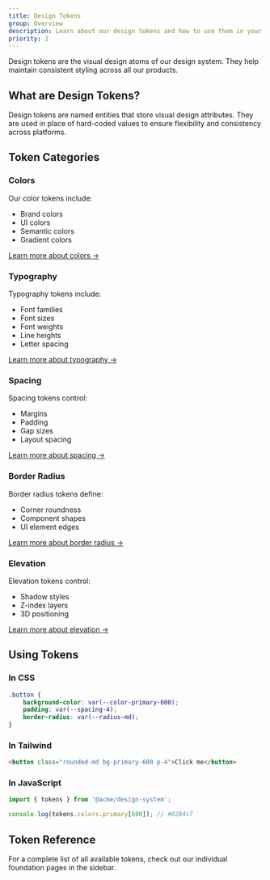 ```yaml
---
title: Design Tokens
group: Overview
description: Learn about our design tokens and how to use them in your projects.
priority: 2
---
```


Design tokens are the visual design atoms of our design system. They help maintain consistent styling across all our products.

## What are Design Tokens?

Design tokens are named entities that store visual design attributes. They are used in place of hard-coded values to ensure flexibility and consistency across platforms.

## Token Categories

### Colors

Our color tokens include:

- Brand colors
- UI colors
- Semantic colors
- Gradient colors

[Learn more about colors →](/foundations/colors)

### Typography

Typography tokens include:

- Font families
- Font sizes
- Font weights
- Line heights
- Letter spacing

[Learn more about typography →](/foundations/typography)

### Spacing

Spacing tokens control:

- Margins
- Padding
- Gap sizes
- Layout spacing

[Learn more about spacing →](/foundations/spacing)

### Border Radius

Border radius tokens define:

- Corner roundness
- Component shapes
- UI element edges

[Learn more about border radius →](/foundations/border-radius)

### Elevation

Elevation tokens control:

- Shadow styles
- Z-index layers
- 3D positioning

[Learn more about elevation →](/foundations/elevation)

## Using Tokens

### In CSS

```css
.button {
	background-color: var(--color-primary-600);
	padding: var(--spacing-4);
	border-radius: var(--radius-md);
}
```

### In Tailwind

```html
<button class="rounded-md bg-primary-600 p-4">Click me</button>
```

### In JavaScript

```js
import { tokens } from '@acme/design-system';

console.log(tokens.colors.primary[600]); // #0284c7
```

## Token Reference

For a complete list of all available tokens, check out our individual foundation pages in the sidebar.
